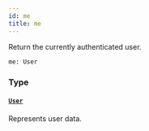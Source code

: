 ```yaml
---
id: me
title: me
---
```


Return the currently authenticated user.

```graphql
me: User
```

### Type

#### [`User`](../../../developer/api-reference/objects/user)

Represents user data.

